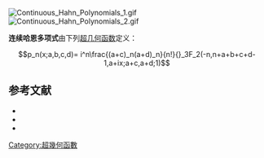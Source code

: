 [[File:Continuous_Hahn_Polynomials_1.gif|thumb]]
[[File:Continuous_Hahn_Polynomials_2.gif|thumb]]

'''连续哈恩多项式'''由下列[[超几何函数|超几何函数]]定义：

:<math>p_n(x;a,b,c,d)= i^n\frac{(a+c)_n(a+d)_n}{n!}{}_3F_2(-n,n+a+b+c+d-1,a+ix;a+c,a+d;1) </math>



==参考文献==
*{{Citation | last1=Hahn | first1=Wolfgang | title=Über Orthogonalpolynome, die q-Differenzengleichungen genügen | doi=10.1002/mana.19490020103 | mr=0030647 | year=1949 | journal=Mathematische Nachrichten | issn=0025-584X | volume=2 | pages=4–34}}
*{{Citation | last1=Koekoek | first1=Roelof | last2=Lesky | first2=Peter A. | last3=Swarttouw | first3=René F. | title=Hypergeometric orthogonal polynomials and their q-analogues | publisher=[[Springer-Verlag|Springer-Verlag]] | location=Berlin, New York | series=Springer Monographs in Mathematics | isbn=978-3-642-05013-8 | doi=10.1007/978-3-642-05014-5 | mr=2656096 | year=2010}}
*{{dlmf|id=18.19|title=Hahn Class: Definitions|first=Tom H. |last=Koornwinder|first2=Roderick S. C.|last2= Wong|first3=Roelof |last3=Koekoek||first4=René F. |last4=Swarttouw}}

[[Category:超幾何函數|Category:超幾何函數]]
{{q超几何函数}}